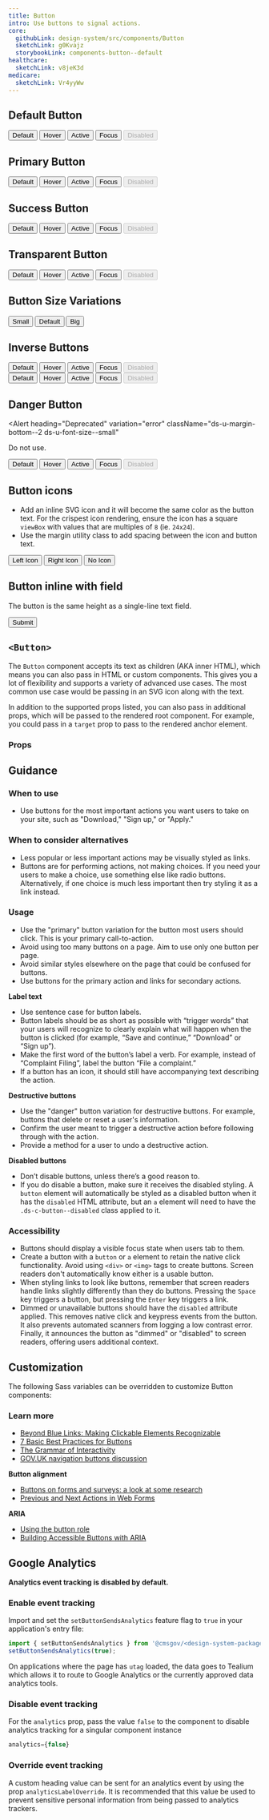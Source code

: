 ```yaml
---
title: Button
intro: Use buttons to signal actions.
core:
  githubLink: design-system/src/components/Button
  sketchLink: g0Kvajz
  storybookLink: components-button--default
healthcare:
  sketchLink: v8jeK3d
medicare:
  sketchLink: Vr4yyWw
---
```



## Default Button

 <EmbeddedExample id="1">
  <div>
    <Button className="ds-u-margin-right--1">Default</Button>
    <Button className="ds-c-button--hover ds-u-margin-right--1">Hover</Button>
    <Button className="ds-c-button--active ds-u-margin-right--1">Active</Button>
    <Button className="ds-c-button--focus ds-u-margin-right--1">Focus</Button>
    <Button disabled>Disabled</Button>
  </div>
</EmbeddedExample>

## Primary Button

 <EmbeddedExample id="2">
  <div>
    <Button className="ds-u-margin-right--1" variation="primary">
      Default
    </Button>
    <Button className="ds-c-button--hover ds-u-margin-right--1" variation="primary">
      Hover
    </Button>
    <Button className="ds-c-button--active ds-u-margin-right--1" variation="primary">
      Active
    </Button>
    <Button className="ds-c-button--focus ds-u-margin-right--1" variation="primary">
      Focus
    </Button>
    <Button disabled variation="primary">
      Disabled
    </Button>
  </div>
</EmbeddedExample>

## Success Button

 <EmbeddedExample id="3">
  <div>
    <Button className="ds-u-margin-right--1" variation="success">
      Default
    </Button>
    <Button className="ds-c-button--hover ds-u-margin-right--1" variation="success">
      Hover
    </Button>
    <Button className="ds-c-button--active ds-u-margin-right--1" variation="success">
      Active
    </Button>
    <Button className="ds-c-button--focus ds-u-margin-right--1" variation="success">
      Focus
    </Button>
    <Button disabled variation="success">
      Disabled
    </Button>
  </div>
</EmbeddedExample>

## Transparent Button

 <EmbeddedExample id="4">
  <div>
    <Button className="ds-u-margin-right--1" variation="transparent">
      Default
    </Button>
    <Button className="ds-c-button--hover ds-u-margin-right--1" variation="transparent">
      Hover
    </Button>
    <Button className="ds-c-button--active ds-u-margin-right--1" variation="transparent">
      Active
    </Button>
    <Button className="ds-c-button--focus ds-u-margin-right--1" variation="transparent">
      Focus
    </Button>
    <Button disabled variation="transparent">
      Disabled
    </Button>
  </div>
</EmbeddedExample>

## Button Size Variations

 <EmbeddedExample id="5">
  <div>
    <Button className="ds-u-margin-right--1" size="small">
      Small
    </Button>
    <Button className="ds-u-margin-right--1">Default</Button>
    <Button className="ds-u-margin-right--1" size="big">
      Big
    </Button>
  </div>
</EmbeddedExample>

## Inverse Buttons

 <EmbeddedExample id="6">
  <div className="ds-u-fill--background-inverse ds-u-padding--2">
    <div className="ds-u-margin-bottom--2">
      <Button className="ds-u-margin-right--1" inversed>
        Default
      </Button>
      <Button className="ds-c-button--hover ds-u-margin-right--1" inversed>
        Hover
      </Button>
      <Button className="ds-c-button--active ds-u-margin-right--1" inversed>
        Active
      </Button>
      <Button className="ds-c-button--focus ds-u-margin-right--1" inversed>
        Focus
      </Button>
      <Button disabled inversed>
        Disabled
      </Button>
    </div>
    <div>
      <Button className="ds-u-margin-right--1" variation="transparent" inversed>
        Default
      </Button>
      <Button className="ds-c-button--hover ds-u-margin-right--1" variation="transparent" inversed>
        Hover
      </Button>
      <Button className="ds-c-button--active ds-u-margin-right--1" variation="transparent" inversed>
        Active
      </Button>
      <Button className="ds-c-button--focus ds-u-margin-right--1" variation="transparent" inversed>
        Focus
      </Button>
      <Button disabled variation="transparent" inversed>
        Disabled
      </Button>
    </div>
  </div>
</EmbeddedExample>

## Danger Button

<Alert
  heading="Deprecated"
  variation="error"
  className="ds-u-margin-bottom--2 ds-u-font-size--small"
>
  <p class="ds-c-alert__text">Do not use.</p>
</Alert>

 <EmbeddedExample id="7">
  <div>
    <Button className="ds-u-margin-right--1" variation="danger">
      Default
    </Button>
    <Button className="ds-c-button--hover ds-u-margin-right--1" variation="danger">
      Hover
    </Button>
    <Button className="ds-c-button--active ds-u-margin-right--1" variation="danger">
      Active
    </Button>
    <Button className="ds-c-button--focus ds-u-margin-right--1" variation="danger">
      Focus
    </Button>
    <Button disabled variation="danger">
      Disabled
    </Button>
  </div>
</EmbeddedExample>

## Button icons

- Add an inline SVG icon and it will become the same color as the button text. For the crispest icon rendering, ensure the icon has a square `viewBox` with values that are multiples of `8` (ie. `24x24`).
- Use the margin utility class to add spacing between the icon and button text.

 <EmbeddedExample id="8">
  <div>
    <Button className="ds-u-margin-right--1">
      <ArrowIcon direction="left" className="ds-u-margin-right--05" />
      Left Icon
    </Button>
    <Button className="ds-u-margin-right--1">
      Right Icon
      <ArrowIcon direction="right" className="ds-u-margin-left--05" />
    </Button>
    <Button>No Icon</Button>
  </div>
</EmbeddedExample>

## Button inline with field

The button is the same height as a single-line text field.

 <EmbeddedExample id="9">
  <div>
    <TextInput fieldClassName="ds-u-display--inline-block ds-u-margin-right--05" type="text" />
    <Button>Submit</Button>
  </div>
</EmbeddedExample>

## `<Button>`

The `Button` component accepts its text as children (AKA inner HTML), which
means you can also pass in HTML or custom components. This gives you a lot of
flexibility and supports a variety of advanced use cases. The most common use
case would be passing in an SVG icon along with the text.

In addition to the supported props listed, you can also pass in additional
props, which will be passed to the rendered root component. For example,
you could pass in a `target` prop to pass to the rendered anchor element.

<StorybookExample
  componentName="button"
  storyId="components-button--default"
/>

### Props

<PropTable componentName="Button" />

## Guidance

### When to use

- Use buttons for the most important actions you want users to take on your site, such as "Download," "Sign up," or "Apply."

### When to consider alternatives

- Less popular or less important actions may be visually styled as links.
- Buttons are for performing actions, not making choices. If you need your users to make a choice, use something else like radio buttons. Alternatively, if one choice is much less important then try styling it as a link instead.

### Usage

- Use the "primary" button variation for the button most users should click. This is your primary call-to-action.
- Avoid using too many buttons on a page. Aim to use only one button per page.
- Avoid similar styles elsewhere on the page that could be confused for buttons.
- Use buttons for the primary action and links for secondary actions.

**Label text**

- Use sentence case for button labels.
- Button labels should be as short as possible with “trigger words” that your users will recognize to clearly explain what will happen when the button is clicked (for example, “Save and continue,” “Download” or “Sign up”).
- Make the first word of the button’s label a verb. For example, instead of “Complaint Filing”, label the button “File a complaint.”
- If a button has an icon, it should still have accompanying text describing the action.

**Destructive buttons**

- Use the "danger" button variation for destructive buttons. For example, buttons that delete or reset a user's information.
- Confirm the user meant to trigger a destructive action before following through with the action.
- Provide a method for a user to undo a destructive action.

**Disabled buttons**

- Don’t disable buttons, unless there’s a good reason to.
- If you do disable a button, make sure it receives the disabled styling. A `button` element will automatically be styled as a disabled button when it has the `disabled` HTML attribute, but an `a` element will need to have the `.ds-c-button--disabled` class applied to it.

### Accessibility

- Buttons should display a visible focus state when users tab to them.
- Create a button with a `button` or `a` element to retain the native click functionality. Avoid using `<div>` or `<img>` tags to create buttons. Screen readers don't automatically know either is a usable button.
- When styling links to look like buttons, remember that screen readers handle links slightly differently than they do buttons. Pressing the `Space` key triggers a button, but pressing the `Enter` key triggers a link.
- Dimmed or unavailable buttons should have the `disabled` attribute applied. This removes native click and keypress events from the button. It also prevents automated scanners from logging a low contrast error. Finally, it announces the button as "dimmed" or "disabled" to screen readers, offering users additional context.

## Customization

The following Sass variables can be overridden to customize Button components:

<ComponentThemeOptions
  componentname="button"
/>

### Learn more

- [Beyond Blue Links: Making Clickable Elements Recognizable](https://www.nngroup.com/articles/clickable-elements/)
- [7 Basic Best Practices for Buttons](http://www.uxmatters.com/mt/archives/2012/05/7-basic-best-practices-for-buttons.php)
- [The Grammar of Interactivity](http://www.uxbooth.com/articles/the-grammar-of-interactivity/)
- [GOV.UK navigation buttons discussion](https://paper.dropbox.com/doc/Navigation-buttons-continue-next-previous-ghLqL5a9Ostxxb3rvBhyO)

**Button alignment**

- [Buttons on forms and surveys: a look at some research](http://www.slideshare.net/cjforms/buttons-on-forms-and-surveys-a-look-at-some-research-2012)
- [Previous and Next Actions in Web Forms](https://www.lukew.com/ff/entry.asp?730=)

**ARIA**

- [Using the button role](https://developer.mozilla.org/en-US/docs/Web/Accessibility/ARIA/ARIA_Techniques/Using_the_button_role)
- [Building Accessible Buttons with ARIA](https://www.deque.com/blog/accessible-aria-buttons)

## Google Analytics

**Analytics event tracking is disabled by default.**

### Enable event tracking

Import and set the `setButtonSendsAnalytics` feature flag to `true` in your application's entry file:

```js
import { setButtonSendsAnalytics } from '@cmsgov/<design-system-package>';
setButtonSendsAnalytics(true);
```

On applications where the page has `utag` loaded, the data goes to Tealium which allows it to route to Google Analytics or the currently approved data analytics tools.

### Disable event tracking

For the `analytics` prop, pass the value `false` to the component to disable analytics tracking for a singular component instance

```js
analytics={false}
```

### Override event tracking

A custom heading value can be sent for an analytics event by using the prop `analyticsLabelOverride`. It is recommended that this value be used to prevent sensitive personal information from being passed to analytics trackers.
